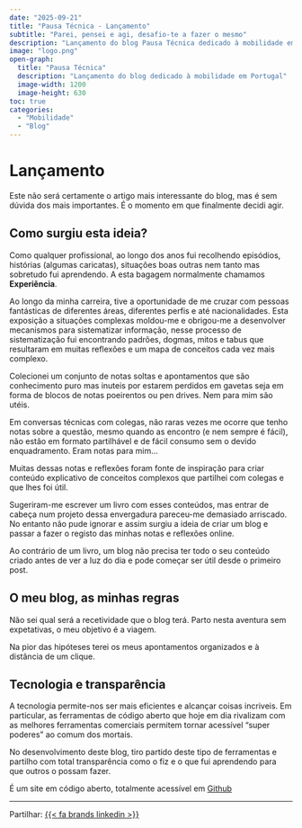 ```yaml
---
date: "2025-09-21"
title: "Pausa Técnica - Lançamento"
subtitle: "Parei, pensei e agi, desafio-te a fazer o mesmo"
description: "Lançamento do blog Pausa Técnica dedicado à mobilidade em Portugal"
image: "logo.png"
open-graph:
  title: "Pausa Técnica"
  description: "Lançamento do blog dedicado à mobilidade em Portugal"
  image-width: 1200
  image-height: 630
toc: true
categories: 
  - "Mobilidade"
  - "Blog"
---
```


# Lançamento

Este não será certamente o artigo mais interessante do blog, mas é sem dúvida dos mais importantes. É o momento em que finalmente decidi agir.

## Como surgiu esta ideia?

Como qualquer profissional, ao longo dos anos fui recolhendo episódios, histórias (algumas caricatas), situações boas outras nem tanto mas sobretudo fui aprendendo. A esta bagagem normalmente chamamos **Experiência**.

Ao longo da minha carreira, tive a oportunidade de me cruzar com pessoas fantásticas de diferentes áreas, diferentes perfis e até nacionalidades. Esta exposição a situações complexas moldou-me e obrigou-me a desenvolver mecanismos para sistematizar informação, nesse processo de sistematização fui encontrando padrões, dogmas, mitos e tabus que resultaram em muitas reflexões e um mapa de conceitos cada vez mais complexo.

Colecionei um conjunto de notas soltas e apontamentos que são conhecimento puro mas inuteis por estarem perdidos em gavetas seja em forma de blocos de notas poeirentos ou pen drives. Nem para mim são utéis.

Em conversas técnicas com colegas, não raras vezes me ocorre que tenho notas sobre a questão, mesmo quando as encontro (e nem sempre é fácil), não estão em formato partilhável e de fácil consumo sem o devido enquadramento. Eram notas para mim...

Muitas dessas notas e reflexões foram fonte de inspiração para criar conteúdo explicativo de conceitos complexos que partilhei com colegas e que lhes foi útil.

Sugeriram-me escrever um livro com esses conteúdos, mas entrar de cabeça num projeto dessa envergadura pareceu-me demasiado arriscado. No entanto não pude ignorar e assim surgiu a ideia de criar um blog e passar a fazer o registo das minhas notas e reflexões online.

Ao contrário de um livro, um blog não precisa ter todo o seu conteúdo criado antes de ver a luz do dia e pode começar ser útil desde o primeiro post.

## O meu blog, as minhas regras

Não sei qual será a recetividade que o blog terá. Parto nesta aventura sem expetativas, o meu objetivo é a viagem.

Na pior das hipóteses terei os meus apontamentos organizados e à distância de um clique.

## Tecnologia e transparência

A tecnologia permite-nos ser mais eficientes e alcançar coisas incriveis. Em particular, as ferramentas de código aberto que hoje em dia rivalizam com as melhores ferramentas comerciais permitem tornar acessível "super poderes" ao comum dos mortais.

No desenvolvimento deste blog, tiro partido deste tipo de ferramentas e partilho com total transparência como o fiz e o que fui aprendendo para que outros o possam fazer.

É um site em código aberto, totalmente acessível em [Github](https://github.com/Sbat13/Sbat13.github.io)

------------------------------------------------------------------------


Partilhar: [{{< fa brands linkedin >}}](https://www.linkedin.com/shareArticle?mini=true&url=https://sbat13.github.io/posts/2025-09-17-Fazer/)